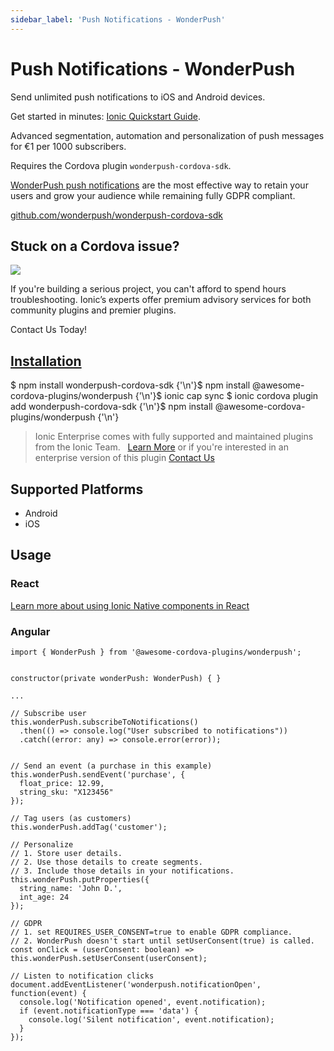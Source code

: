 ```yaml
---
sidebar_label: 'Push Notifications - WonderPush'
---
```



# Push Notifications - WonderPush

Send unlimited push notifications to iOS and Android devices.

Get started in minutes: [Ionic Quickstart Guide](https://docs.wonderpush.com/docs/ionic-quickstart).

Advanced segmentation, automation and personalization of push messages for €1 per 1000 subscribers.

Requires the Cordova plugin `wonderpush-cordova-sdk`.

[WonderPush push notifications](https://www.wonderpush.com) are the most effective way
to retain your users and grow your audience while remaining fully GDPR compliant.

<p>
  <a href="https://github.com/wonderpush/wonderpush-cordova-sdk" target="_blank" rel="noopener" className="git-link">github.com/wonderpush/wonderpush-cordova-sdk</a>
</p>

<h2>Stuck on a Cordova issue?</h2>
<DocsCard
  className="cordova-ee-card"
  header="Don't waste precious time on plugin issues."
  href="https://ionicframework.com/sales?product_of_interest=Ionic%20Native"
>
  <div>
    <img src="/docs/icons/native-cordova-bot.png" className="cordova-ee-img" />
    <p>If you're building a serious project, you can't afford to spend hours troubleshooting. Ionic’s experts offer premium advisory services for both community plugins and premier plugins.</p>
    <DocsButton className="native-ee-detail">Contact Us Today!</DocsButton>
  </div>
</DocsCard>

<h2 id="installation">
  <a href="#installation">Installation</a>
</h2>
<Tabs
  groupId="runtime"
  defaultValue="Capacitor"
  values={[
    { value: 'Capacitor', label: 'Capacitor' },
    { value: 'Cordova', label: 'Cordova' },
    { value: 'Enterprise', label: 'Enterprise' },
  ]}
>
  <TabItem value="Capacitor">
    <CodeBlock className="language-shell">
      $ npm install wonderpush-cordova-sdk {'\n'}$ npm install @awesome-cordova-plugins/wonderpush {'\n'}$ ionic cap
      sync
    </CodeBlock>
  </TabItem>
  <TabItem value="Cordova">
    <CodeBlock className="language-shell">
      $ ionic cordova plugin add wonderpush-cordova-sdk {'\n'}$ npm install @awesome-cordova-plugins/wonderpush {'\n'}
    </CodeBlock>
  </TabItem>
  <TabItem value="Enterprise">
    <blockquote>
      Ionic Enterprise comes with fully supported and maintained plugins from the Ionic Team. &nbsp;
      <a className="btn" href="https://ionic.io/docs/premier-plugins">Learn More</a> or if you're interested in an enterprise version of this plugin <a className="btn" href="https://ionicframework.com/sales?product_of_interest=Ionic%20Enterprise%20Engine">Contact Us</a>
    </blockquote>
  </TabItem>
</Tabs>

## Supported Platforms

- Android
- iOS

## Usage

### React

[Learn more about using Ionic Native components in React](../native-community.mdx#react)

### Angular

```tsx
import { WonderPush } from '@awesome-cordova-plugins/wonderpush';


constructor(private wonderPush: WonderPush) { }

...

// Subscribe user
this.wonderPush.subscribeToNotifications()
  .then(() => console.log("User subscribed to notifications"))
  .catch((error: any) => console.error(error));


// Send an event (a purchase in this example)
this.wonderPush.sendEvent('purchase', {
  float_price: 12.99,
  string_sku: "X123456"
});

// Tag users (as customers)
this.wonderPush.addTag('customer');

// Personalize
// 1. Store user details.
// 2. Use those details to create segments.
// 3. Include those details in your notifications.
this.wonderPush.putProperties({
  string_name: 'John D.',
  int_age: 24
});

// GDPR
// 1. set REQUIRES_USER_CONSENT=true to enable GDPR compliance.
// 2. WonderPush doesn't start until setUserConsent(true) is called.
const onClick = (userConsent: boolean) => this.wonderPush.setUserConsent(userConsent);

// Listen to notification clicks
document.addEventListener('wonderpush.notificationOpen', function(event) {
  console.log('Notification opened', event.notification);
  if (event.notificationType === 'data') {
    console.log('Silent notification', event.notification);
  }
});
```
